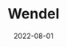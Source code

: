 ---
title: Wendel
tags: [type]
start_date: 2018-09-01
date: 2022-08-01
draft: true
slug: '/wendel'
---